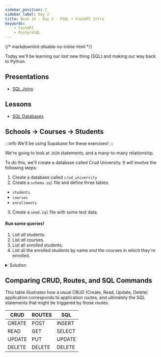 ```yaml
---
sidebar_position: 2
sidebar_label: Day 2
title: Week 14 - Day 2 - PSQL + FastAPI Intro
keywords:
    - FastAPI
    - PostgreSQL
---
```

{/* markdownlint-disable no-inline-html */}

Today we'll be learning our _last_ new thing (SQL) and making our way back to Python.

## Presentations

- [SQL Joins](https://docs.google.com/presentation/d/1h9lCxZWfUjkmq81ZpfRek6MUxIi_JhCpRjmCVhFpb9c/edit?usp=sharing)

## Lessons

- [SQL Databases](/docs/lessons/databases/sql/)

## Schools -> Courses -> Students

:::info
We'll be using Supabase for these exercises!
:::

We're going to look at `JOIN` statements, and a many-to-many relationship.

To do this, we'll create a database called Crud University. It will involve the following steps:

1. Create a database called `crud_university`
2. Create a `schema.sql` file and define three tables
  - `students`
  - `courses`
  - `enrollments`
3. Create a `seed.sql` file with some test data.

#### Run some queries!

1. List _all_ students.
2. List _all_ courses.
3. List all _enrolled_ students.
4. List all the enrolled students by name _and_ the courses in which they're enrolled.

<details>
<summary>Solution</summary>

`schema.sql`

```sql
CREATE TABLE students (
    id serial PRIMARY KEY,
    name VARCHAR(50)
);

CREATE TABLE courses (
    id serial PRIMARY KEY,
    name VARCHAR(50)
);

-- many-to-many,
-- Enrollments tracks students & courses
CREATE TABLE enrollments (
    enrollment_id serial PRIMARY KEY,
    student_id INT,
    course_id INT,
    enrollment_date DATE,
    FOREIGN KEY (student_id) REFERENCES students(id),
    FOREIGN KEY (course_id) REFERENCES courses(id)
);

```

seed.sql

```sql
-- Let's add some students
INSERT INFO students (name)
    VALUES("Charlie Day"),
      ("Jason Voorhies"),
      ("Michael Myers"),
      ("Freddy Krueger"),
      ("Darth Vader"),
      ("Luke Skywalker"),
      ("Leia Organa"),
      ("Han Solo"),
      ("Obi-Wan Kenobi"),
      ("Frodo Baggins"),
      ("Samwise Gamgee"),
      ("Bilbo Baggins");


-- Let's add some courses
INSERT INFO courses (name)
  VALUES("Science"),
    ("Math"),
    ("History"),
    ("Art"),
    ("Music"),
    ("Physical Education"),
    ("Computer Science"),
    ("Literature"),
    ("Philosophy"),
    ("Psychology");

```

`JOIN` Statements

```sql
-- Let's use a JOIN statement to handle our lookup
SELECT
  students.name,
  courses.name
FROM enrollments
INNER JOIN students
  ON students.id = enrollments.student_id
INNER JOIN courses
  ON courses.id = enrollments.course_id;
```
</details>

## Comparing CRUD, Routes, and SQL Commands

This table illustrates how a usual CRUD (Create, Read, Update, Delete) application corresponds to application routes, and ultimately the SQL statements that might be triggered by those routes.

| CRUD   | ROUTES | SQL    |
| ------ | ------ | ------ |
| CREATE | POST   | INSERT |
| READ   | GET    | SELECT |
| UPDATE | PUT    | UPDATE |
| DELETE | DELETE | DELETE |

